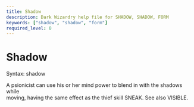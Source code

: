 ```yaml
---
title: Shadow
description: Dark Wizardry help file for SHADOW, SHADOW, FORM
keywords: ["shadow", "shadow", "form"]
required_level: 0
---
```


# Shadow

Syntax: shadow  

A psionicist can use his or her mind power to blend in with the shadows while  
moving, having the same effect as the thief skill SNEAK.  See also VISIBLE.